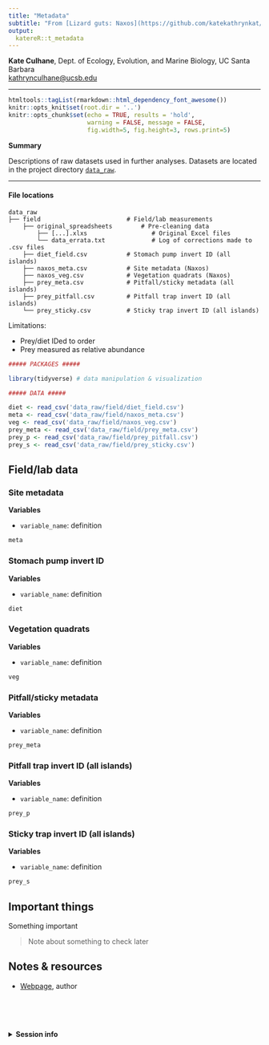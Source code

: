 ```yaml
---
title: "Metadata"
subtitle: "From [Lizard guts: Naxos](https://github.com/katekathrynkat/lizard-guts-naxos)"
output:
  katereR::t_metadata
---
```


**Kate Culhane**, Dept. of Ecology, Evolution, and Marine Biology, UC Santa Barbara  
[kathrynculhane@ucsb.edu](kathrynculhane@ucsb.edu)
[<i class="fa fa-github"></i>](https://github.com/katekathrynkat/)
[<i class="fa fa-twitter"></i>](https://twitter.com/katekathrynkat/)

***

```r
htmltools::tagList(rmarkdown::html_dependency_font_awesome())
knitr::opts_knit$set(root.dir = '..')
knitr::opts_chunk$set(echo = TRUE, results = 'hold',
                      warning = FALSE, message = FALSE,
                      fig.width=5, fig.height=3, rows.print=5)
```

<div class = "summary">

**Summary**

Descriptions of raw datasets used in further analyses. Datasets are located in the project directory [`data_raw`](https://github.com/katekathrynkat/lizard-guts-naxos/data_raw/).

</div>

***

#### File locations

    data_raw
    ├── field                        # Field/lab measurements
        ├── original_spreadsheets        # Pre-cleaning data
            ├── [...].xlxs                  # Original Excel files
            └── data_errata.txt             # Log of corrections made to .csv files
        ├── diet_field.csv           # Stomach pump invert ID (all islands)
        ├── naxos_meta.csv           # Site metadata (Naxos)
        ├── naxos_veg.csv            # Vegetation quadrats (Naxos)
        ├── prey_meta.csv            # Pitfall/sticky metadata (all islands)
        ├── prey_pitfall.csv         # Pitfall trap invert ID (all islands)
        └── prey_sticky.csv          # Sticky trap invert ID (all islands)

Limitations:

- Prey/diet IDed to order
- Prey measured as relative abundance

```r

##### PACKAGES #####

library(tidyverse) # data manipulation & visualization

##### DATA #####

diet <- read_csv('data_raw/field/diet_field.csv')
meta <- read_csv('data_raw/field/naxos_meta.csv')
veg <- read_csv('data_raw/field/naxos_veg.csv')
prey_meta <- read_csv('data_raw/field/prey_meta.csv')
prey_p <- read_csv('data_raw/field/prey_pitfall.csv')
prey_s <- read_csv('data_raw/field/prey_sticky.csv')

```

## Field/lab data

### Site metadata

**Variables**

- `variable_name`: definition

```r
meta
```

### Stomach pump invert ID

**Variables**

- `variable_name`: definition

```r
diet
```

### Vegetation quadrats

**Variables**

- `variable_name`: definition

```r
veg
```

### Pitfall/sticky metadata

**Variables**

- `variable_name`: definition

```r
prey_meta
```

### Pitfall trap invert ID (all islands)

**Variables**

- `variable_name`: definition

```r
prey_p
```

### Sticky trap invert ID (all islands)

**Variables**

- `variable_name`: definition

```r
prey_s
```

## Important things

<div class = "important">

Something important

</div>

> Note about something to check later

## Notes & resources

- [Webpage](link), author

<br>
<br>
<br>

<details><summary>**Session info**</summary>
```r
devtools::session_info()
```
</details>

